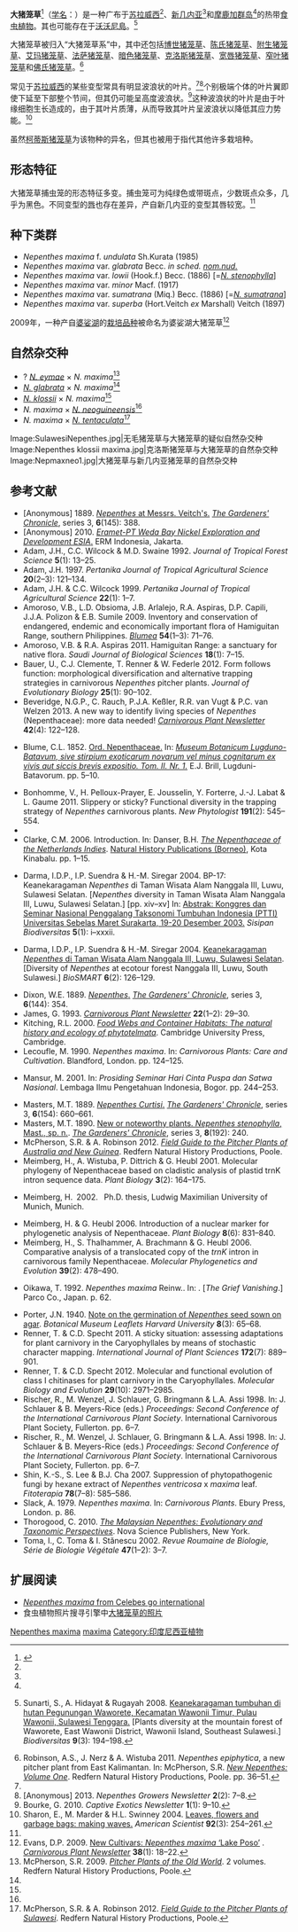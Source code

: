 {{noteTA
|G1=Carnivorous Plant
}}
{{Speciesbox
|image = Nepenthes maxima Sulawesi1.jpg
|image_caption = 产自[[苏拉威西|苏拉威西]]的大猪笼草上位笼，海拔约400米
|status = LR/lc
|status_system = iucn2.3
|taxon=Nepenthes maxima
|authority = [[卡斯珀·格奥尔格·卡尔·瑞华德|Reinw.]] ''ex'' [[克里斯琴·戈特弗里德·丹尼尔·尼斯·冯埃森贝克|Nees]] (1824)
|synonyms = 
<small>[[同物异名|同物异名]]</small>
*''Nepenthes boschiana''<br /><small>''auct. non'' Korth.: Becc. (1878)</small>
*''Nepenthes celebica''<br /><small>Hook.f. (1873)<ref name=Hooker>{{la icon}} Hooker, J.D. 1873. [[猪笼草科_(1873年专著)|Ordo CLXXV bis. Nepenthaceæ]]. In: A. de Candolle ''[[Prodromus_Systematis_Naturalis_Regni_Vegetabilis|Prodromus Systematis Naturalis Regni Vegetabilis]]'' '''17''': 90–105.</ref></small>
*''[[柯蒂斯猪笼草|Nepenthes curtisii]]''<br /><small>Mast. (1887)<ref>Masters, M.T. 1887. [http://biodiversitylibrary.org/page/26088289 New or noteworthy plants. ''Nepenthes Curtisii'', Mast., sp. nov.]. ''[[园丁纪事|The Gardeners' Chronicle]]'', series 3, '''2'''(49): 681, 689.</ref></small>
<!--now listed as horticultural hybrid on CP Database: ''Nepenthes curtisii hybrida''<br><small>Witte (1897)</small>-->
*''Nepenthes curtisii'' var. ''superba''<br /><small>Hort.Veitch ''ex'' Marshall (1889)</small>
*''Nepenthes dayana''<br /><small>A.Truffaut ''ex'' M.J.Sallier (1894) ''[[nom.superfl.|nom.superfl.]]''</small>
*''N. maxima'' × ''N. albomarginata''<br /><small>Hort.Bednar (1987)</small>
*''Nepenthes oblanceolata''<br /><small>Ridl. (1916)</small>
*''Nepenthes spectabilis''<br /><small>''auct. non'' Danser: Hort. ''ex'' Hort.Bednar (1987)</small>
<small>[[异物同名|异物同名]]</small>
*''Nepenthes maxima''<br /><small>''auct. non'' Reinw. ''ex'' Nees: Becc. (1886)<br />[<nowiki>=</nowiki>''[[博世猪笼草|N. boschiana]]/N. maxima/<br />[[窄叶猪笼草|N. stenophylla]]/[[苏门答腊猪笼草|N. sumatrana]]'']</small>
*''Nepenthes maxima''<br /><small>''auct. non'' Reinw. ''ex'' Nees: Cheers (1992)<br />[<nowiki>=</nowiki>''[[诺斯猪笼草|N. northiana]]'' × ''N. maxima'']</small>
<small>[[生物分類法|前林奈名]]</small>
*"Cantharifera alba"<br /><small>[[格奥尔格·艾伯赫·郎弗安斯|Rumph.]] (1750)</small>
}}

'''大猪笼草'''<ref name="夏洛特2007">{{cite book | title=[[食蟲植物觀賞&栽培圖鑑|食蟲植物觀賞&栽培圖鑑]] | publisher=商周出版 | author=夏洛特 | year=2007 | location=台北 | pages=60 | isbn=978-986-124-850-9}}</ref>（[[学名|学名]]：''{{lang|la|Nepenthes maxima}}''）是一种广布于[[苏拉威西|苏拉威西]]<ref name="夏洛特2007" />、[[新几内亚|新几内亚]]<ref name="夏洛特2007" />和[[摩鹿加群岛|摩鹿加群岛]]<ref name=McPherson />的热带[[食虫植物|食虫植物]]。其也可能存在于[[沃沃尼島|沃沃尼島]]。<ref name=Wowoni>{{id icon}} Sunarti, S., A. Hidayat & Rugayah 2008. [http://biodiversitas.mipa.uns.ac.id/D/D0903/D090309.pdf Keanekaragaman tumbuhan di hutan Pegunungan Waworete, Kecamatan Wawonii Timur, Pulau Wawonii, Sulawesi Tenggara.] {{Wayback|url=http://biodiversitas.mipa.uns.ac.id/D/D0903/D090309.pdf |date=20131224084939 }} [Plants diversity at the mountain forest of Waworete, East Wawonii District, Wawonii Island, Southeast Sulawesi.] ''Biodiversitas'' '''9'''(3): 194–198. <!--http://www.webcitation.org/6JNyZoP1K--></ref>

大猪笼草被归入“大猪笼草系”中，其中还包括[[博世猪笼草|博世猪笼草]]{{small|（''N. boschiana''）}}、[[陈氏猪笼草|陈氏猪笼草]]{{small|（''N. chaniana''）}}、[[附生猪笼草|附生猪笼草]]{{small|（''N. epiphytica''）}}、[[艾玛猪笼草|艾玛猪笼草]]、[[法萨猪笼草|法萨猪笼草]]{{small|（''N. faizaliana''）}}、[[暗色猪笼草|暗色猪笼草]]{{small|（''N. fusca''）}}、[[克洛斯猪笼草|克洛斯猪笼草]]{{small|（''N. klossii''）}}、[[宽唇猪笼草|宽唇猪笼草]]{{small|（''N. platychila''）}}、[[窄叶猪笼草|窄叶猪笼草]]{{small|（''N. stenophylla''）}}和[[佛氏猪笼草|佛氏猪笼草]]{{small|（''N. vogelii''）}}。<ref name=epiphytica>Robinson, A.S., J. Nerz & A. Wistuba 2011. ''Nepenthes epiphytica'', a new pitcher plant from East Kalimantan. In: McPherson, S.R. ''[[新猪笼草：卷一|New Nepenthes: Volume One]]''. Redfern Natural History Productions, Poole. pp. 36–51.</ref>

常见于[[苏拉威西|苏拉威西]]的某些变型常具有明显波浪状的叶片。<ref name=McPherson /><ref>[Anonymous] 2013. {{PDFlink|[http://www.borneoexotics.com/Newsletters/Borneo_Exotics_Newsletter_Vol_2_Issue_2.pdf BE-3543 ''Nepenthes maxima'' - wavy leaf.]}} ''Nepenthes Growers Newsletter'' '''2'''(2): 7–8. <!--http://www.webcitation.org/6Jdcxd3vf--></ref>个别极端个体的叶片翼即使下延至下部整个节间，但其仍可能呈高度波浪状。<ref>Bourke, G. 2010. {{PDFlink|[http://captiveexotics.com.au/wp-content/uploads/2009/12/Captive-Exotics-Newsletter-Vol-1-No-1-May-2010.pdf Plant profile: ''Nepenthes maxima''.]}} ''Captive Exotics Newsletter'' '''1'''(1): 9–10. <!--http://www.webcitation.org/6Jdnv1sM7--></ref>这种波浪状的叶片是由于叶缘细胞生长造成的，由于其叶片质薄，从而导致其叶片呈波浪状以降低其应力势能。<ref>Sharon, E., M. Marder & H.L. Swinney 2004. [http://math.arizona.edu/~goriely/workshop-growth/marder-sharon-swiney-04%28leaves%29.pdf Leaves, flowers and garbage bags: making waves.] {{Wayback|url=http://math.arizona.edu/~goriely/workshop-growth/marder-sharon-swiney-04%28leaves%29.pdf |date=20131016035341 }} ''American Scientist'' '''92'''(3): 254–261.</ref>

虽然[[柯蒂斯猪笼草|柯蒂斯猪笼草]]{{small|（''N. curtisii''）}}为该物种的异名，但其也被用于指代其他许多栽培种。

== 形态特征 ==
大猪笼草捕虫笼的形态特征多变。捕虫笼可为纯绿色或带斑点，少数斑点众多，几乎为黑色。不同变型的[[猪笼草#唇|唇]]也存在差异，产自新几内亚的变型其唇较宽。<ref name="夏洛特2007" />
{{Imageframe|width=750|content=[[File:Nepenthes_maxima_Sulawesi4.jpg|150px]][[File:Nepenthes_maxima_Sulawesi2.jpg|150px]][[File:Nepenthes_maxima_Sulawesi7.jpg|150px]][[File:Nepenthes_maxima_Sulawesi13.jpg|150px]][[File:Nepenthes_maxima_Sulawesi12.jpg|150px]]
|caption=产于苏拉威西的大猪笼草上位笼，其生长的海拔高度从左至右一至三为400米、四至五为700米 |link=|align=center}}

{{Imageframe|width=750|content=[[File:Maximaupper1500.jpg|150px]][[File:Maxima11600.jpg|150px]][[File:Nepmaxima13.jpg|150px]][[File:Nepenthes_maxima11.jpg|150px]][[File:Nepenthes_New_Guinea5.jpg|150px]]
|caption=产于新几内亚的大猪笼草上位笼，其生长的海拔高度从左至右分别为1500米、1600米、1700米、2300米和2600米 |link=|align=center}}

== 种下类群 ==
*''Nepenthes maxima'' f. ''undulata'' Sh.Kurata (1985)<!--http://ips.2-d.jp/news/2010jan/news-2010-jan.htm-->
*''Nepenthes maxima'' var. ''glabrata'' Becc. ''in sched.'' ''[[裸名|nom.nud.]]''
*''Nepenthes maxima'' var. ''lowii'' (Hook.f.) Becc. (1886) [=''[[窄叶猪笼草|N. stenophylla]]'']
*''Nepenthes maxima'' var. ''minor'' Macf. (1917)
*''Nepenthes maxima'' var. ''sumatrana'' (Miq.) Becc. (1886) [=''[[苏门答腊猪笼草|N. sumatrana]]'']
*''Nepenthes maxima'' var. ''superba'' (Hort.Veitch ''ex'' Marshall) Veitch (1897)

2009年，一种产自[[婆娑湖|婆娑湖]]的[[栽培品种|栽培品种]]被命名为婆娑湖大猪笼草{{small|（''Nepenthes maxima''‘Lake Poso’）}}<ref name=Evans>Evans, D.P. 2009. [http://www.carnivorousplants.org/cpn/Species/v38n1p12_22.html#Poso New Cultivars: ''Nepenthes maxima'' ‘Lake Poso’] {{Wayback|url=http://www.carnivorousplants.org/cpn/Species/v38n1p12_22.html#Poso |date=20170707011745 }}. ''[[食虫植物通讯|Carnivorous Plant Newsletter]]'' '''38'''(1): 18–22.</ref>

== 自然杂交种 ==
*? ''[[艾玛猪笼草|N. eymae]]'' × ''N. maxima''<ref name=McPherson>McPherson, S.R. 2009. ''[[旧大陆的猪笼草|Pitcher Plants of the Old World]]''. 2 volumes. Redfern Natural History Productions, Poole.</ref>
*''[[无毛猪笼草|N. glabrata]]'' × ''N. maxima''<ref name=McPherson />
*''[[克洛斯猪笼草|N. klossii]]'' × ''N. maxima''<ref name=Evans />
*''N. maxima'' × ''[[新几内亚猪笼草|N. neoguineensis]]''<ref name=McPherson />
*''N. maxima'' × ''[[毛盖猪笼草|N. tentaculata]]''<ref name=M&A2012>McPherson, S.R. & A. Robinson 2012. ''[[苏拉威西的猪笼草野外指南|Field Guide to the Pitcher Plants of Sulawesi]]''. Redfern Natural History Productions, Poole.</ref>

<gallery>
Image:SulawesiNepenthes.jpg|无毛猪笼草与大猪笼草的疑似自然杂交种
Image:Nepenthes klossii maxima.jpg|克洛斯猪笼草与大猪笼草的自然杂交种
Image:Nepmaxneo1.jpg|大猪笼草与新几内亚猪笼草的自然杂交种
</gallery>

== 参考文献 ==
{{reflist|2}}
{{refbegin|2}}
* [Anonymous] 1889. [http://biodiversitylibrary.org/page/25922560 ''Nepenthes'' at Messrs. Veitch's.]{{Wayback|url=http://biodiversitylibrary.org/page/25922560 |date=20160306090621 }} ''[[园丁纪事|The Gardeners' Chronicle]]'', series 3, '''6'''(145): 388. <!--as N. Curtisi-->
* [Anonymous] 2010. [http://www.miga.org/documents/WedaBay_ExplorationandDevelopment_ESIA.pdf ''Eramet-PT Weda Bay Nickel Exploration and Development ESIA''.]{{Wayback|url=http://www.miga.org/documents/WedaBay_ExplorationandDevelopment_ESIA.pdf |date=20110526004245 }} ERM Indonesia, Jakarta. <!--http://www.webcitation.org/6JKuSA0dx-->
* Adam, J.H., C.C. Wilcock & M.D. Swaine 1992. {{PDFlink|[http://myais.fsktm.um.edu.my/8918/1/10.pdf The ecology and distribution of Bornean ''Nepenthes''.]}} ''Journal of Tropical Forest Science'' '''5'''(1): 13–25.
* Adam, J.H. 1997. {{PDFlink|[http://psasir.upm.edu.my/3641/1/Prey_Spectra_of_Bomean_Nepenthes_Species_%28Nepenthaceae%29_in.pdf Prey spectra of Bornean ''Nepenthes'' species (Nepenthaceae) in relation to their habitat.]}} ''Pertanika Journal of Tropical Agricultural Science'' '''20'''(2–3): 121–134.
* Adam, J.H. & C.C. Wilcock 1999. {{PDFlink|[http://psasir.upm.edu.my/3779/1/Palynological_Study_of_Bornean_Nepenthes_%28Nepenthaceae%29.pdf Palynological study of Bornean ''Nepenthes'' (Nepenthaceae).]}} ''Pertanika Journal of Tropical Agricultural Science'' '''22'''(1): 1–7.
* Amoroso, V.B., L.D. Obsioma, J.B. Arlalejo, R.A. Aspiras, D.P. Capili, J.J.A. Polizon & E.B. Sumile 2009. Inventory and conservation of endangered, endemic and economically important flora of Hamiguitan Range, southern Philippines. ''[[布卢姆－植物分类学与植物地理学杂志|Blumea]]'' '''54'''(1–3): 71–76. {{DOI|10.3767/000651909X474113}}<!--misidentified; see Suarez, W. 2013. [http://pitcherplants.proboards.com/post/104544 Re: ''Nepenthes viridis'', a new species from Dinagat/Philippines]. Carnivorous Plants in the tropics, October 25, 2013. http://www.webcitation.org/6KxwjcO6G</ref>-->
* Amoroso, V.B. & R.A. Aspiras 2011. Hamiguitan Range: a sanctuary for native flora. ''Saudi Journal of Biological Sciences'' '''18'''(1): 7–15. {{DOI|10.1016/j.sjbs.2010.07.003}}
* Bauer, U., C.J. Clemente, T. Renner & W. Federle 2012. Form follows function: morphological diversification and alternative trapping strategies in carnivorous ''Nepenthes'' pitcher plants. ''Journal of Evolutionary Biology'' '''25'''(1): 90–102. {{DOI|10.1111/j.1420-9101.2011.02406.x}}
* Beveridge, N.G.P., C. Rauch, P.J.A. Keßler, R.R. van Vugt & P.C. van Welzen 2013. A new way to identify living species of ''Nepenthes'' (Nepenthaceae): more data needed! ''[[食虫植物通讯|Carnivorous Plant Newsletter]]'' '''42'''(4): 122–128.
* {{la icon}} Blume, C.L. 1852. [http://biodiversitylibrary.org/page/444841 Ord. Nepenthaceae.]{{Wayback|url=http://biodiversitylibrary.org/page/444841 |date=20141111191754 }} In: ''[http://dx.doi.org/10.5962/bhl.title.274 Museum Botanicum Lugduno-Batavum, sive stirpium exoticarum novarum vel minus cognitarum ex vivis aut siccis brevis expositio. Tom. II. Nr. 1.]'' E.J. Brill, Lugduni-Batavorum. pp. 5–10.
* Bonhomme, V., H. Pelloux-Prayer, E. Jousselin, Y. Forterre, J.-J. Labat & L. Gaume 2011. Slippery or sticky? Functional diversity in the trapping strategy of ''Nepenthes'' carnivorous plants. ''New Phytologist'' '''191'''(2): 545–554. {{DOI|10.1111/j.1469-8137.2011.03696.x}}
* {{IUCN2006|assessors=Clarke ''et al.''|year=2000|id=39675|title=Nepenthes maxima|downloaded=12 May 2006}}
* Clarke, C.M. 2006. Introduction. In: Danser, B.H. ''[[荷属东印度群岛的猪笼草科植物|The Nepenthaceae of the Netherlands Indies]]''. [[自然历史出版社_(婆罗洲)|Natural History Publications (Borneo)]], Kota Kinabalu. pp. 1–15.
* {{id icon}} Darma, I.D.P., I.P. Suendra & H.-M. Siregar 2004. BP-17: Keanekaragaman ''Nepenthes'' di Taman Wisata Alam Nanggala III, Luwu, Sulawesi Selatan. [''Nepenthes'' diversity in Taman Wisata Alam Nanggala III, Luwu, Sulawesi Selatan.] [pp. xiv–xv] In: [http://biodiversitas.mipa.uns.ac.id/D/D0501/D050108.pdf Abstrak: Konggres dan Seminar Nasional Penggalang Taksonomi Tumbuhan Indonesia (PTTI) Universitas Sebelas Maret Surakarta, 19-20 Desember 2003.]{{Wayback|url=http://biodiversitas.mipa.uns.ac.id/D/D0501/D050108.pdf |date=20130102192930 }} ''Sisipan Biodiversitas'' '''5'''(1): i–xxxii. <!--http://www.webcitation.org/6JOBYLGbQ-->
* {{id icon}} Darma, I.D.P., I.P. Suendra & H.-M. Siregar 2004. [http://biosmart.mipa.uns.ac.id/index.php/biosmart/article/download/179/139 Keanekaragaman ''Nepenthes'' di Taman Wisata Alam Nanggala III, Luwu, Sulawesi Selatan]{{Wayback|url=http://biosmart.mipa.uns.ac.id/index.php/biosmart/article/download/179/139 |date=20190221061431 }}. [Diversity of ''Nepenthes'' at ecotour forest Nanggala III, Luwu, South Sulawesi.] ''BioSMART'' '''6'''(2): 126–129. <!--http://www.webcitation.org/6JOD3MKmF-->
* Dixon, W.E. 1889. [http://biodiversitylibrary.org/page/25922524 ''Nepenthes''.]{{Wayback|url=http://biodiversitylibrary.org/page/25922524 |date=20131015030537 }} ''[[园丁纪事|The Gardeners' Chronicle]]'', series 3, '''6'''(144): 354. <!--as N. Curtisi-->
* James, G. 1993. {{PDFlink|[http://www.carnivorousplants.org/cpn/articles/CPNv22n1_2p29_30.pdf Some observations of carnivorous plants in habitat, Sulawesi: Indonesia.]}} ''[[食虫植物|Carnivorous Plant Newsletter]]'' '''22'''(1–2): 29–30.
* Kitching, R.L. 2000. [http://books.google.co.uk/books?id=B4F2XYMmRG0C ''Food Webs and Container Habitats: The natural history and ecology of phytotelmata'']{{Wayback|url=http://books.google.co.uk/books?id=B4F2XYMmRG0C |date=20121113173602 }}. Cambridge University Press, Cambridge.
* Lecoufle, M. 1990. ''Nepenthes maxima''. In: ''Carnivorous Plants: Care and Cultivation''. Blandford, London. pp. 124–125.
* {{id icon}} Mansur, M. 2001. {{PDFlink|[http://elib.pdii.lipi.go.id/katalog/index.php/searchkatalog/downloadDatabyId/1286/1286.pdf Koleksi ''Nepenthes'' di Herbarium Bogoriense: prospeknya sebagai tanaman hias.]}} In: ''Prosiding Seminar Hari Cinta Puspa dan Satwa Nasional''. Lembaga Ilmu Pengetahuan Indonesia, Bogor. pp. 244–253.
* Masters, M.T. 1889. [http://biodiversitylibrary.org/page/25922840 ''Nepenthes Curtisi''.] ''[[园丁纪事|The Gardeners' Chronicle]]'', series 3, '''6'''(154): 660–661.
* Masters, M.T. 1890. [http://biodiversitylibrary.org/page/25924824 New or noteworthy plants. ''Nepenthes stenophylla'', Mast., sp. n.]{{Wayback|url=http://biodiversitylibrary.org/page/25924824 |date=20131016060753 }}. ''[[园丁纪事|The Gardeners' Chronicle]]'', series 3, '''8'''(192): 240. <!--as N. curtisi-->
* McPherson, S.R. & A. Robinson 2012. ''[[澳大利亚与新几内亚的猪笼草野外指南|Field Guide to the Pitcher Plants of Australia and New Guinea]]''. Redfern Natural History Productions, Poole.
* Meimberg, H., A. Wistuba, P. Dittrich & G. Heubl 2001. Molecular phylogeny of Nepenthaceae based on cladistic analysis of plastid trnK intron sequence data. ''Plant Biology'' '''3'''(2): 164–175. {{DOI|10.1055/s-2001-12897}}
* {{de icon}} Meimberg, H. 2002. {{PDFlink|[http://edoc.ub.uni-muenchen.de/1078/1/Meimberg_Harald.pdf Molekular-systematische Untersuchungen an den Familien Nepenthaceae und Ancistrocladaceae sowie verwandter Taxa aus der Unterklasse Caryophyllidae s. l..]}} Ph.D. thesis, Ludwig Maximilian University of Munich, Munich.
* Meimberg, H. & G. Heubl 2006. Introduction of a nuclear marker for phylogenetic analysis of Nepenthaceae. ''Plant Biology'' '''8'''(6): 831–840. {{DOI|10.1055/s-2006-924676}}
* Meimberg, H., S. Thalhammer, A. Brachmann & G. Heubl 2006. Comparative analysis of a translocated copy of the ''trnK'' intron in carnivorous family Nepenthaceae. ''Molecular Phylogenetics and Evolution'' '''39'''(2): 478–490. {{DOI|10.1016/j.ympev.2005.11.023}}
* {{jp icon}} Oikawa, T. 1992. ''Nepenthes maxima'' Reinw.. In: {{Nihongo||無憂草 – Nepenthes|[[猪笼草属文献列表|Muyū kusa – ''Nepenthes'']]}}. [''The Grief Vanishing''.] Parco Co., Japan. p. 62.
* Porter, J.N. 1940. [http://biodiversitylibrary.org/page/7811900 Note on the germination of ''Nepenthes'' seed sown on agar]{{Wayback|url=http://biodiversitylibrary.org/page/7811900 |date=20130501063619 }}. ''Botanical Museum Leaflets Harvard University'' '''8'''(3): 65–68.
* Renner, T. & C.D. Specht 2011. A sticky situation: assessing adaptations for plant carnivory in the Caryophyllales by means of stochastic character mapping. ''International Journal of Plant Sciences'' '''172'''(7): 889–901. {{DOI|10.1086/660882}}
* Renner, T. & C.D. Specht 2012. Molecular and functional evolution of class I chitinases for plant carnivory in the Caryophyllales. ''Molecular Biology and Evolution'' '''29'''(10): 2971–2985. {{DOI|10.1093/molbev/mss106}}
* Rischer, R., M. Wenzel, J. Schlauer, G. Bringmann & L.A. Assi 1998. {{PDFlink|[http://www.carnivorousplants.org/cpn/articles/1998Bonnp6_7.pdf ''In vitro'' cultivation and experiments with carnivorous plants.]}} In: J. Schlauer & B. Meyers-Rice (eds.) ''Proceedings: Second Conference of the International Carnivorous Plant Society''. International Carnivorous Plant Society, Fullerton. pp. 6–7.
* Rischer, R., M. Wenzel, J. Schlauer, G. Bringmann & L.A. Assi 1998. {{PDFlink|[http://www.carnivorousplants.org/cpn/articles/1998Bonnp6_7.pdf ''In vitro'' cultivation and experiments with carnivorous plants.]}} In: J. Schlauer & B. Meyers-Rice (eds.) ''Proceedings: Second Conference of the International Carnivorous Plant Society''. International Carnivorous Plant Society, Fullerton. pp. 6–7.
* Shin, K.-S., S. Lee & B.J. Cha 2007. Suppression of phytopathogenic fungi by hexane extract of ''Nepenthes ventricosa'' x ''maxima'' leaf. ''Fitoterapia'' '''78'''(7–8): 585–586. {{DOI|10.1016/j.fitote.2007.03.020}}
* Slack, A. 1979. ''Nepenthes maxima''. In: ''Carnivorous Plants''. Ebury Press, London. p. 86.
* Thorogood, C. 2010. ''[[马来西亚的猪笼草：进化及分类学观点|The Malaysian Nepenthes: Evolutionary and Taxonomic Perspectives]]''. Nova Science Publishers, New York.
* Toma, I., C. Toma & I. Stănescu 2002. {{PDFlink|[http://www.ibiol.ro/plant/Volume%2047/Rev.Roum.Biol.-Biol.Veget.,%202004,%20v.47,%20pp.3-7.pdf Histo-anatomical aspects of the ''Nepenthes maxima'' Reinw. ex Ness<!--sic--> metamorphosed leaf.]}} ''Revue Roumaine de Biologie, Série de Biologie  Végétale'' '''47'''(1–2): 3–7.
<!--http://biodiversitylibrary.org/page/25925095 - as N. curtisii-->
{{refend}}

== 扩展阅读 ==
{{refbegin|2}}
* [https://web.archive.org/web/20080611184047/http://www.trubus-online.com/mod.php?mod=publisher&op=viewarticle&cid=7&artid=17 ''Nepenthes maxima'' from Celebes go international]
* 食虫植物照片搜寻引擎中[http://www.cpphotofinder.com/nepenthes-maxima-132.html 大猪笼草的照片]{{Wayback|url=http://www.cpphotofinder.com/nepenthes-maxima-132.html |date=20120104045703 }}
{{commons-inline|Nepenthes maxima|马普鲁山猪笼草}}
{{wikispecies-inline|Nepenthes mapuluensis|马普鲁山猪笼草}}
{{refend}}

{{Nepenthes}}
{{Taxonbar|from=Q139550}}

[[Category:亚洲食虫植物|Nepenthes maxima]]
[[Category:猪笼草属|maxima]]
[[Category:印度尼西亚植物|Category:印度尼西亚植物]]